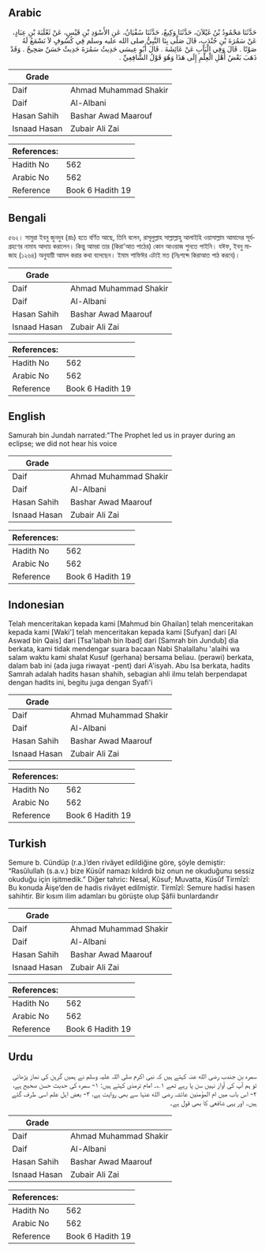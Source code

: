 ## Arabic


<div dir="rtl" lang="ar" style={{fontSize:'larger',backgroundColor:'#f8f9fa',padding:20}}>
حَدَّثَنَا مَحْمُودُ بْنُ غَيْلاَنَ، حَدَّثَنَا وَكِيعٌ، حَدَّثَنَا سُفْيَانُ، عَنِ الأَسْوَدِ بْنِ قَيْسٍ، عَنْ ثَعْلَبَةَ بْنِ عِبَادٍ، عَنْ سَمُرَةَ بْنِ جُنْدَبٍ، قَالَ صَلَّى بِنَا النَّبِيُّ صلى الله عليه وسلم فِي كُسُوفٍ لاَ نَسْمَعُ لَهُ صَوْتًا ‏.‏ قَالَ وَفِي الْبَابِ عَنْ عَائِشَةَ ‏.‏ قَالَ أَبُو عِيسَى حَدِيثُ سَمُرَةَ حَدِيثٌ حَسَنٌ صَحِيحٌ ‏.‏ وَقَدْ ذَهَبَ بَعْضُ أَهْلِ الْعِلْمِ إِلَى هَذَا وَهُوَ قَوْلُ الشَّافِعِيِّ ‏.‏
</div>
<div style={{backgroundColor:'#f8f9fa',padding:20, marginBottom: 10}}><table> <thead> <tr> <th>Grade</th> <th></th> </tr> </thead> <tbody> <tr><td>Daif</td><td>Ahmad Muhammad Shakir</td></tr><tr><td>Daif</td><td>Al-Albani</td></tr><tr><td>Hasan Sahih</td><td>Bashar Awad Maarouf</td></tr><tr><td>Isnaad Hasan</td><td>Zubair Ali Zai</td></tr></tbody></table><table> <thead> <tr> <th>References:</th> <th></th> </tr> </thead> <tbody><tr><td>Hadith No</td><td>562</td></tr><tr><td>Arabic No</td><td>562</td></tr><tr><td>Reference</td><td>Book 6 Hadith 19</td></tr></tbody></table></div>

## Bengali


<div dir="ltr" lang="bn" style={{fontSize:'larger',backgroundColor:'#f8f9fa',padding:20}}>
৫৬২। সামুরা ইবনু জুনদুব (রাঃ) হতে বর্ণিত আছে, তিনি বলেন, রাসূলুল্লাহ সাল্লাল্লাহু আলাইহি ওয়াসাল্লাম আমাদের সূর্যগ্রহণের নামায আদায় করালেন। কিন্তু আমরা তার (কিরা'আত পাঠের) কোন আওয়াজ শুনতে পাইনি। যঈফ, ইবনু মাজাহ (১২৬৪) অনুযায়ী আমল করার কথা বলেছেন। ইমাম শাফিঈর এটাই মত (নিঃশব্দে কিরাআত পাঠ করবে)।
</div>
<div style={{backgroundColor:'#f8f9fa',padding:20, marginBottom: 10}}><table> <thead> <tr> <th>Grade</th> <th></th> </tr> </thead> <tbody> <tr><td>Daif</td><td>Ahmad Muhammad Shakir</td></tr><tr><td>Daif</td><td>Al-Albani</td></tr><tr><td>Hasan Sahih</td><td>Bashar Awad Maarouf</td></tr><tr><td>Isnaad Hasan</td><td>Zubair Ali Zai</td></tr></tbody></table><table> <thead> <tr> <th>References:</th> <th></th> </tr> </thead> <tbody><tr><td>Hadith No</td><td>562</td></tr><tr><td>Arabic No</td><td>562</td></tr><tr><td>Reference</td><td>Book 6 Hadith 19</td></tr></tbody></table></div>

## English


<div dir="ltr" lang="en" style={{fontSize:'larger',backgroundColor:'#f8f9fa',padding:20}}>
Samurah bin Jundah narrated:"The Prophet led us in prayer during an eclipse; we did not hear his voice
</div>
<div style={{backgroundColor:'#f8f9fa',padding:20, marginBottom: 10}}><table> <thead> <tr> <th>Grade</th> <th></th> </tr> </thead> <tbody> <tr><td>Daif</td><td>Ahmad Muhammad Shakir</td></tr><tr><td>Daif</td><td>Al-Albani</td></tr><tr><td>Hasan Sahih</td><td>Bashar Awad Maarouf</td></tr><tr><td>Isnaad Hasan</td><td>Zubair Ali Zai</td></tr></tbody></table><table> <thead> <tr> <th>References:</th> <th></th> </tr> </thead> <tbody><tr><td>Hadith No</td><td>562</td></tr><tr><td>Arabic No</td><td>562</td></tr><tr><td>Reference</td><td>Book 6 Hadith 19</td></tr></tbody></table></div>

## Indonesian


<div dir="ltr" lang="id" style={{fontSize:'larger',backgroundColor:'#f8f9fa',padding:20}}>
Telah menceritakan kepada kami [Mahmud bin Ghailan] telah menceritakan kepada kami [Waki'] telah menceritakan kepada kami [Sufyan] dari [Al Aswad bin Qais] dari [Tsa'labah bin Ibad] dari [Samrah bin Jundub] dia berkata, kami tidak mendengar suara bacaan Nabi Shalallahu 'alaihi wa salam waktu kami shalat Kusuf (gerhana) bersama beliau. (perawi) berkata, dalam bab ini (ada juga riwayat -pent) dari A'isyah. Abu Isa berkata, hadits Samrah adalah hadits hasan shahih, sebagian ahli ilmu telah berpendapat dengan hadits ini, begitu juga dengan Syafi'i
</div>
<div style={{backgroundColor:'#f8f9fa',padding:20, marginBottom: 10}}><table> <thead> <tr> <th>Grade</th> <th></th> </tr> </thead> <tbody> <tr><td>Daif</td><td>Ahmad Muhammad Shakir</td></tr><tr><td>Daif</td><td>Al-Albani</td></tr><tr><td>Hasan Sahih</td><td>Bashar Awad Maarouf</td></tr><tr><td>Isnaad Hasan</td><td>Zubair Ali Zai</td></tr></tbody></table><table> <thead> <tr> <th>References:</th> <th></th> </tr> </thead> <tbody><tr><td>Hadith No</td><td>562</td></tr><tr><td>Arabic No</td><td>562</td></tr><tr><td>Reference</td><td>Book 6 Hadith 19</td></tr></tbody></table></div>

## Turkish


<div dir="ltr" lang="tr" style={{fontSize:'larger',backgroundColor:'#f8f9fa',padding:20}}>
Semure b. Cündüp (r.a.)’den rivâyet edildiğine göre, şöyle demiştir: “Rasûlullah (s.a.v.) bize Küsûf namazı kıldırdı biz onun ne okuduğunu sessiz okuduğu için işitmedik.” Diğer tahric: Nesaî, Kûsuf; Muvatta, Küsûf Tirmîzî: Bu konuda Âişe’den de hadis rivâyet edilmiştir. Tirmîzî: Semure hadisi hasen sahihtir. Bir kısım ilim adamları bu görüşte olup Şâfii bunlardandır
</div>
<div style={{backgroundColor:'#f8f9fa',padding:20, marginBottom: 10}}><table> <thead> <tr> <th>Grade</th> <th></th> </tr> </thead> <tbody> <tr><td>Daif</td><td>Ahmad Muhammad Shakir</td></tr><tr><td>Daif</td><td>Al-Albani</td></tr><tr><td>Hasan Sahih</td><td>Bashar Awad Maarouf</td></tr><tr><td>Isnaad Hasan</td><td>Zubair Ali Zai</td></tr></tbody></table><table> <thead> <tr> <th>References:</th> <th></th> </tr> </thead> <tbody><tr><td>Hadith No</td><td>562</td></tr><tr><td>Arabic No</td><td>562</td></tr><tr><td>Reference</td><td>Book 6 Hadith 19</td></tr></tbody></table></div>

## Urdu


<div dir="rtl" lang="ur" style={{fontSize:'larger',backgroundColor:'#f8f9fa',padding:20}}>
سمرہ بن جندب رضی الله عنہ کہتے ہیں کہ نبی اکرم صلی اللہ علیہ وسلم نے ہمیں گرہن کی نماز پڑھائی تو ہم آپ کی آواز نہیں سن پا رہے تھے ۱؎۔ امام ترمذی کہتے ہیں: ۱- سمرہ کی حدیث حسن صحیح ہے، ۲- اس باب میں ام المؤمنین عائشہ رضی الله عنہا سے بھی روایت ہے، ۳- بعض اہل علم اسی طرف گئے ہیں۔ اور یہی شافعی کا بھی قول ہے۔
</div>
<div style={{backgroundColor:'#f8f9fa',padding:20, marginBottom: 10}}><table> <thead> <tr> <th>Grade</th> <th></th> </tr> </thead> <tbody> <tr><td>Daif</td><td>Ahmad Muhammad Shakir</td></tr><tr><td>Daif</td><td>Al-Albani</td></tr><tr><td>Hasan Sahih</td><td>Bashar Awad Maarouf</td></tr><tr><td>Isnaad Hasan</td><td>Zubair Ali Zai</td></tr></tbody></table><table> <thead> <tr> <th>References:</th> <th></th> </tr> </thead> <tbody><tr><td>Hadith No</td><td>562</td></tr><tr><td>Arabic No</td><td>562</td></tr><tr><td>Reference</td><td>Book 6 Hadith 19</td></tr></tbody></table></div>